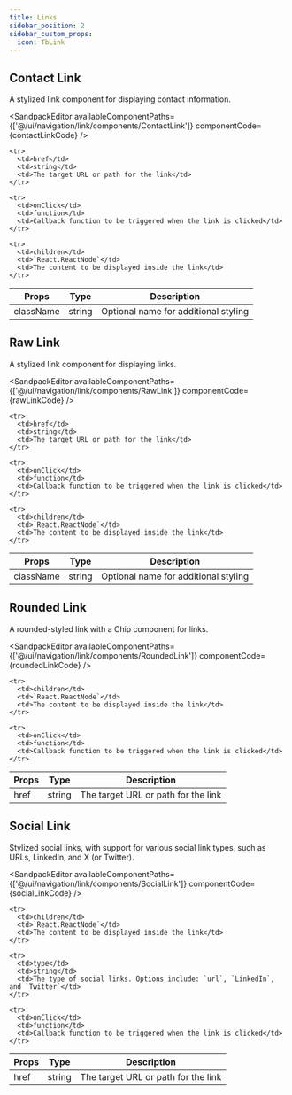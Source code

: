 ---
title: Links
sidebar_position: 2
sidebar_custom_props:
  icon: TbLink
---



## Contact Link

A stylized link component for displaying contact information.

<Tabs>
<TabItem value="usage" label="Usage" default>

<SandpackEditor
  availableComponentPaths={['@/ui/navigation/link/components/ContactLink']}
  componentCode={contactLinkCode} 
/>

</TabItem>

<TabItem value="props" label="Props">

<table>
  <thead>
    <tr>
      <th>Props</th>
      <th>Type</th>
      <th>Description</th>
    </tr>
  </thead>

  <tbody>
    <tr>
      <td>className</td>
      <td>string</td>
      <td>Optional name for additional styling</td>
    </tr>

    <tr>
      <td>href</td>
      <td>string</td>
      <td>The target URL or path for the link</td>
    </tr>

    <tr>
      <td>onClick</td>
      <td>function</td>
      <td>Callback function to be triggered when the link is clicked</td>
    </tr>

    <tr>
      <td>children</td>
      <td>`React.ReactNode`</td>
      <td>The content to be displayed inside the link</td>
    </tr>

  </tbody>
</table>

</TabItem>

</Tabs>

## Raw Link

A stylized link component for displaying links. 

<Tabs>
<TabItem value="usage" label="Usage" default>

<SandpackEditor
  availableComponentPaths={['@/ui/navigation/link/components/RawLink']}
  componentCode={rawLinkCode} 
/>

</TabItem>

<TabItem value="props" label="Props">

<table>
  <thead>
    <tr>
      <th>Props</th>
      <th>Type</th>
      <th>Description</th>
    </tr>
  </thead>

  <tbody>
    <tr>
      <td>className</td>
      <td>string</td>
      <td>Optional name for additional styling</td>
    </tr>

    <tr>
      <td>href</td>
      <td>string</td>
      <td>The target URL or path for the link</td>
    </tr>

    <tr>
      <td>onClick</td>
      <td>function</td>
      <td>Callback function to be triggered when the link is clicked</td>
    </tr>

    <tr>
      <td>children</td>
      <td>`React.ReactNode`</td>
      <td>The content to be displayed inside the link</td>
    </tr>

  </tbody>
</table>

</TabItem>

</Tabs>

## Rounded Link

A rounded-styled link with a Chip component for links.

<Tabs>
<TabItem value="usage" label="Usage" default>

<SandpackEditor
  availableComponentPaths={['@/ui/navigation/link/components/RoundedLink']}
  componentCode={roundedLinkCode} 
/>

</TabItem>

<TabItem value="props" label="Props">

<table>
  <thead>
    <tr>
      <th>Props</th>
      <th>Type</th>
      <th>Description</th>
    </tr>
  </thead>

  <tbody>
    <tr>
      <td>href</td>
      <td>string</td>
      <td>The target URL or path for the link</td>
    </tr>

    <tr>
      <td>children</td>
      <td>`React.ReactNode`</td>
      <td>The content to be displayed inside the link</td>
    </tr>

    <tr>
      <td>onClick</td>
      <td>function</td>
      <td>Callback function to be triggered when the link is clicked</td>
    </tr>

  </tbody>
</table>

</TabItem>

</Tabs>

## Social Link

Stylized social links, with support for various social link types, such as URLs, LinkedIn, and X (or Twitter).  

<Tabs>
<TabItem value="usage" label="Usage" default>

<SandpackEditor
  availableComponentPaths={['@/ui/navigation/link/components/SocialLink']}
  componentCode={socialLinkCode} 
/>

</TabItem>

<TabItem value="props" label="Props">

<table>
  <thead>
    <tr>
      <th>Props</th>
      <th>Type</th>
      <th>Description</th>
    </tr>
  </thead>

  <tbody>
    <tr>
      <td>href</td>
      <td>string</td>
      <td>The target URL or path for the link</td>
    </tr>

    <tr>
      <td>children</td>
      <td>`React.ReactNode`</td>
      <td>The content to be displayed inside the link</td>
    </tr>

    <tr>
      <td>type</td>
      <td>string</td>
      <td>The type of social links. Options include: `url`, `LinkedIn`, and `Twitter`</td>
    </tr>

    <tr>
      <td>onClick</td>
      <td>function</td>
      <td>Callback function to be triggered when the link is clicked</td>
    </tr>

  </tbody>
</table>

</TabItem>

</Tabs>